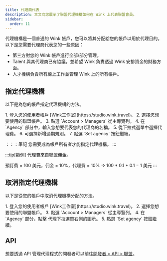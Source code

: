 ```yaml
---
title: 代理商代表
description: 本文向您展示了聯盟代理機構如何在 Wink 上代表聯盟會員。
sidebar:
  order: 11
---
```


代理機構是一個普通的 Wink 帳戶，您可以將其分配給您的帳戶以用於代理目的。以下是您需要代理商代表您的一些原因：

* 第三方對您的 Wink 帳戶進行全部/部分管理。
* Talent 與其代理商已有協議，並希望 Wink 負責透過 Wink 安排資金的財務方面。
* 人才機構負責所有線上工作並管理 Wink 上的所有帳戶。

## 指定代理機構

以下是為您的帳戶指定代理機構的方法。

<Steps>
  1. 登入您的使用者帳戶 [Wink工作室](https://studio.wink.travel)。
  2. 選擇您想要使用的聯盟帳戶。
  3. 點選 `Account > Managers` 從主導覽列。
  4. 在 `Agency` 部分中，輸入您想要代表您的代理商的名稱。
  5. 從下拉式選單中選擇代理費。
  6. 可選擇新增過期規則。
  7. 點選 `Set agency` 按鈕繼續。
</Steps>


：：：筆記
您需要成為帳戶所有者才能指定代理機構。
:::

:::tip\[範例]
代理費來自聯盟佣金。

預訂費 = 100 美元，佣金 = 10%，代理費 = 10% => 100 \* 0.1 \* 0.1 = 1 美元
:::

## 取消指定代理機構

以下是從您的帳戶中取消代理機構分配的方法。

<Steps>
  1. 登入您的使用者帳戶 [Wink工作室](https://studio.wink.travel)。
  2. 選擇您想要使用的聯盟帳戶。
  3. 點選 `Account > Managers` 從主導覽列。
  4. 在 `Agency` 部分，點擊 <Badge text="x" variant="danger" size="small" /> 代理下拉選單右側的圖示。
  5. 點選 `Set agency` 按鈕繼續。
</Steps>


## API

想要透過 API 管理代理程式的開發者可以前往[開發者 > API > 聯盟](/developers/apis/#affiliate-api)。

